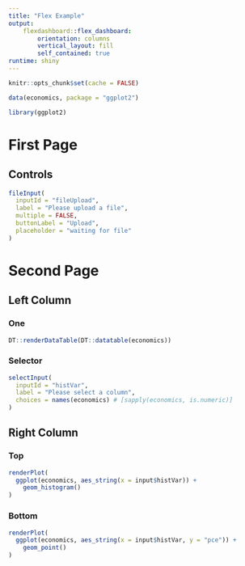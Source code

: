 ```yaml
---
title: "Flex Example"
output:
    flexdashboard::flex_dashboard:
        orientation: columns
        vertical_layout: fill
        self_contained: true
runtime: shiny
---
```


```r
knitr::opts_chunk$set(cache = FALSE)
```

```r
data(economics, package = "ggplot2")
```

```r
library(ggplot2)
```

# First Page

## Controls {.sidebar data-width=300}

```r
fileInput(
  inputId = "fileUpload",
  label = "Please upload a file",
  multiple = FALSE,
  buttonLabel = "Upload",
  placeholder = "waiting for file"
)
```

# Second Page

## Left Column

### One

```r
DT::renderDataTable(DT::datatable(economics))
```

### Selector {data-height=250}

```r
selectInput(
  inputId = "histVar",
  label = "Please select a column",
  choices = names(economics) # [sapply(economics, is.numeric)]
)
```

## Right Column

### Top

```r
renderPlot(
  ggplot(economics, aes_string(x = input$histVar)) +
    geom_histogram()
)
```

### Bottom

```r
renderPlot(
  ggplot(economics, aes_string(x = input$histVar, y = "pce")) +
    geom_point()
)
```